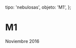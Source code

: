 
  tipo: 'nebulosas',
  objeto: 'M1',
};

# M1

<Imagen
  src="registro/m1_20161101_m1_20161111_i88.jpg"
  fecha="20161101"
/>

 Noviembre 2016